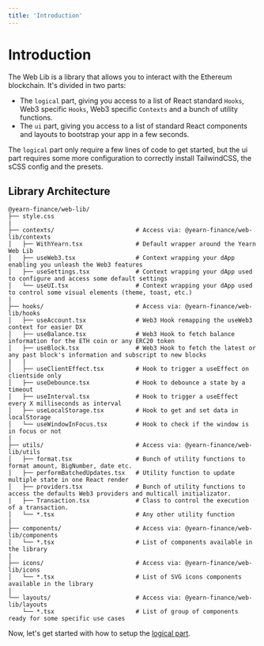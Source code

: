 ```yaml
---
title: 'Introduction'
---
```



# Introduction
The Web Lib is a library that allows you to interact with the Ethereum blockchain. It's divided in two parts:
- The `logical` part, giving you access to a list of React standard `Hooks`, Web3 specific `Hooks`, Web3 specific `Contexts` and a bunch of utility functions.
- The `ui` part, giving you access to a list of standard React components and layouts to bootstrap your app in a few seconds.  
  
The `logical` part only require a few lines of code to get started, but the ui part requires some more configuration to correctly install TailwindCSS, the sCSS config and the presets.  

## Library Architecture
```
@yearn-finance/web-lib/
├── style.css
|
├── contexts/                       # Access via: @yearn-finance/web-lib/contexts
│   ├── WithYearn.tsx               # Default wrapper around the Yearn Web Lib
│   ├── useWeb3.tsx                 # Context wrapping your dApp enabling you unleash the Web3 features
│   ├── useSettings.tsx             # Context wrapping your dApp used to configure and access some default settings
│   └── useUI.tsx                   # Context wrapping your dApp used to control some visual elements (theme, toast, etc.)
|
├── hooks/                          # Access via: @yearn-finance/web-lib/hooks
│   ├── useAccount.tsx              # Web3 Hook remapping the useWeb3 context for easier DX
│   ├── useBalance.tsx              # Web3 Hook to fetch balance information for the ETH coin or any ERC20 token
│   ├── useBlock.tsx                # Web3 Hook to fetch the latest or any past block's information and subscript to new blocks
|	|
│   ├── useClientEffect.tsx         # Hook to trigger a useEffect on clientside only
│   ├── useDebounce.tsx             # Hook to debounce a state by a timeout
│   ├── useInterval.tsx             # Hook to trigger a useEffect every X milliseconds as interval
│   ├── useLocalStorage.tsx         # Hook to get and set data in localStorage
│   └── useWindowInFocus.tsx        # Hook to check if the window is in focus or not
|
├── utils/                          # Access via: @yearn-finance/web-lib/utils
│   ├── format.tsx                  # Bunch of utility functions to format amount, BigNumber, date etc.
│   ├── performBatchedUpdates.tsx   # Utility function to update multiple state in one React render
│   ├── providers.tsx               # Bunch of utility functions to access the defaults Web3 providers and multicall initializator.
|	├── Transaction.tsx             # Class to control the execution of a transaction.
│   └── *.tsx                       # Any other utility function
|
├── components/                     # Access via: @yearn-finance/web-lib/components
│   └── *.tsx                       # List of components available in the library
|
├── icons/                          # Access via: @yearn-finance/web-lib/icons
│   └── *.tsx                       # List of SVG icons components available in the library
|
└── layouts/                        # Access via: @yearn-finance/web-lib/layouts
    └── *.tsx                       # List of group of components ready for some specific use cases
```

Now, let's get started with how to setup the [logical part](/docs/install/setup-contexts-hooks).